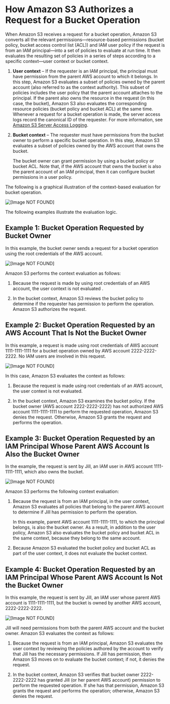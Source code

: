 # How Amazon S3 Authorizes a Request for a Bucket Operation<a name="access-control-auth-workflow-bucket-operation"></a>

When Amazon S3 receives a request for a bucket operation, Amazon S3 converts all the relevant permissions—resource\-based  permissions \(bucket policy, bucket access control list \(ACL\)\) and IAM user policy if the request is from an IAM principal—into a set of policies to evaluate at run time\. It then evaluates the resulting set of policies in a series of steps according to a specific context—user context or bucket context\. 

1. **User context** – If the requester is an IAM principal, the principal must have permission from the parent AWS account to which it belongs\. In this step, Amazon S3 evaluates a subset of policies owned by the parent account \(also referred to as the context authority\)\. This subset of policies includes the user policy that the parent account attaches to the principal\. If the parent also owns the resource in the request \(in this case, the bucket\), Amazon S3 also evaluates the corresponding resource policies \(bucket policy and bucket ACL\) at the same time\. Whenever a request for a bucket operation is made, the server access logs record the canonical ID of the requester\. For more information, see [Amazon S3 Server Access Logging](ServerLogs.md)\.

1. **Bucket context** – The requester must have permissions from the bucket owner to perform a specific bucket operation\. In this step, Amazon S3 evaluates a subset of policies owned by the AWS account that owns the bucket\. 

   The bucket owner can grant permission by using a bucket policy or bucket ACL\. Note that, if the AWS account that owns the bucket is also the parent account of an IAM principal, then it can configure bucket permissions in a user policy\. 

 The following is a graphical illustration of the context\-based evaluation for bucket operation\. 

![\[Image NOT FOUND\]](http://docs.aws.amazon.com/AmazonS3/latest/dev/images/AccessControlAuthorizationFlowBucketResource.png)

The following examples illustrate the evaluation logic\. 

## Example 1: Bucket Operation Requested by Bucket Owner<a name="example1-policy-eval-logic"></a>

 In this example, the bucket owner sends a request for a bucket operation using the root credentials of the AWS account\. 

![\[Image NOT FOUND\]](http://docs.aws.amazon.com/AmazonS3/latest/dev/images/example10-policy-eval-logic.png)

 Amazon S3 performs the context evaluation as follows:

1.  Because the request is made by using root credentials of an AWS account, the user context is not evaluated \.

1.  In the bucket context, Amazon S3 reviews the bucket policy to determine if the requester has permission to perform the operation\. Amazon S3 authorizes the request\. 

## Example 2: Bucket Operation Requested by an AWS Account That Is Not the Bucket Owner<a name="example2-policy-eval-logic"></a>

In this example, a request is made using root credentials of AWS account 1111\-1111\-1111 for a bucket operation owned by AWS account 2222\-2222\-2222\. No IAM users are involved in this request\.

![\[Image NOT FOUND\]](http://docs.aws.amazon.com/AmazonS3/latest/dev/images/example20-policy-eval-logic.png)

In this case, Amazon S3 evaluates the context as follows:

1.  Because the request is made using root credentials of an AWS account, the user context is not evaluated\.

1. In the bucket context, Amazon S3 examines the bucket policy\. If the bucket owner \(AWS account 2222\-2222\-2222\) has not authorized AWS account 1111\-1111\-1111 to perform the requested operation, Amazon S3 denies the request\. Otherwise, Amazon S3 grants the request and performs the operation\.

## Example 3: Bucket Operation Requested by an IAM Principal Whose Parent AWS Account Is Also the Bucket Owner<a name="example3-policy-eval-logic"></a>

 In the example, the request is sent by Jill, an IAM user in AWS account 1111\-1111\-1111, which also owns the bucket\. 

![\[Image NOT FOUND\]](http://docs.aws.amazon.com/AmazonS3/latest/dev/images/example30-policy-eval-logic.png)

 Amazon S3 performs the following context evaluation:

1.  Because the request is from an IAM principal, in the user context, Amazon S3 evaluates all policies that belong to the parent AWS account to determine if Jill has permission to perform the operation\. 

    In this example, parent AWS account 1111\-1111\-1111, to which the principal belongs, is also the bucket owner\. As a result, in addition to the user policy, Amazon S3 also evaluates the bucket policy and bucket ACL in the same context, because they belong to the same account\.

1. Because Amazon S3 evaluated the bucket policy and bucket ACL as part of the user context, it does not evaluate the bucket context\.

## Example 4: Bucket Operation Requested by an IAM Principal Whose Parent AWS Account Is Not the Bucket Owner<a name="example4-policy-eval-logic"></a>

In this example, the request is sent by Jill, an IAM user whose parent AWS account is 1111\-1111\-1111, but the bucket is owned by another AWS account, 2222\-2222\-2222\. 

![\[Image NOT FOUND\]](http://docs.aws.amazon.com/AmazonS3/latest/dev/images/example40-policy-eval-logic.png)

 Jill will need permissions from both the parent AWS account and the bucket owner\. Amazon S3 evaluates the context as follows:

1. Because the request is from an IAM principal, Amazon S3 evaluates the user context by reviewing the policies authored by the account to verify that Jill has the necessary permissions\. If Jill has permission, then Amazon S3 moves on to evaluate the bucket context; if not, it denies the request\.

1.  In the bucket context, Amazon S3 verifies that bucket owner 2222\-2222\-2222 has granted Jill \(or her parent AWS account\) permission to perform the requested operation\. If she has that permission, Amazon S3 grants the request and performs the operation; otherwise, Amazon S3 denies the request\. 